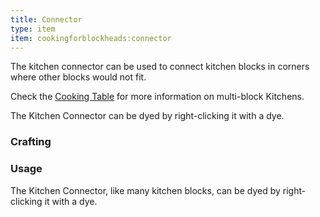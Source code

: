 ```yaml
---
title: Connector
type: item
item: cookingforblockheads:connector
---
```


The kitchen connector can be used to connect kitchen blocks in corners where other blocks would not fit.

Check the [Cooking Table](../cooking_table) for more information on multi-block Kitchens.

The Kitchen Connector can be dyed by right-clicking it with a dye.

### Crafting

<RecipeContainer>
    <CraftingRecipe recipe="cookingforblockheads:connector"/>
    <CraftingRecipe recipe="cookingforblockheads:dye_white_connector"/>
    <CraftingRecipe recipe="cookingforblockheads:dye_black_connector" />
    <CraftingRecipe recipe="cookingforblockheads:dye_blue_connector" />
    <CraftingRecipe recipe="cookingforblockheads:dye_brown_connector" />
    <CraftingRecipe recipe="cookingforblockheads:dye_cyan_connector" />
    <CraftingRecipe recipe="cookingforblockheads:dye_gray_connector" />
    <CraftingRecipe recipe="cookingforblockheads:dye_green_connector" />
    <CraftingRecipe recipe="cookingforblockheads:dye_light_blue_connector" />
    <CraftingRecipe recipe="cookingforblockheads:dye_light_gray_connector" />
    <CraftingRecipe recipe="cookingforblockheads:dye_lime_connector" />
    <CraftingRecipe recipe="cookingforblockheads:dye_magenta_connector" />
    <CraftingRecipe recipe="cookingforblockheads:dye_orange_connector" />
    <CraftingRecipe recipe="cookingforblockheads:dye_pink_connector" />
    <CraftingRecipe recipe="cookingforblockheads:dye_purple_connector" />
    <CraftingRecipe recipe="cookingforblockheads:dye_red_connector" />
    <CraftingRecipe recipe="cookingforblockheads:dye_white_connector" />
    <CraftingRecipe recipe="cookingforblockheads:dye_yellow_connector" />
</RecipeContainer>

### Usage

The Kitchen Connector, like many kitchen blocks, can be dyed by right-clicking it with a dye.